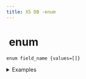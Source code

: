 ```yaml
---
title: XS DB -enum
---
```


# <img src="../assets/docuBadge (11).png" alt="" data-size="line"> enum <a href="#xs-enum" id="xs-enum"></a>

`enum field_name {values=[]}`

<details>

<summary>Examples</summary>

```javascript
enum status {          // An enum field for status options
  values = ["pending", "active", "completed"]
}
enum role {           // An enum field for user roles
  values = ["admin", "user", "guest"]
}
enum size {           // An enum field for size options
  values = ["small", "medium", "large"]
}
```

</details>
